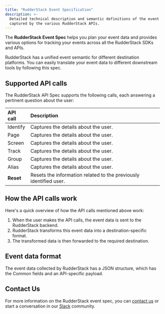 ```yaml
---
title: "RudderStack Event Specification"
description: >-
  Detailed technical description and semantic definitions of the event data
  captured by the various RudderStack APIs.
---
```


The **RudderStack Event Spec** helps you plan your event data and provides various options for tracking your events across all the RudderStack SDKs and APIs.

<div class="successBlock">
RudderStack has a unified event semantic for different destination platforms. You can easily translate your event data to different downstream tools by following this spec.
</div>

## Supported API calls

The RudderStack API Spec supports the following calls, each answering a pertinent question about the user:

| **API call**          |**Description**                          |
| :-------------------- |:-------------------------- |
| <Link to="/event-spec/standard-events/identify/">Identify</Link>  | Captures the details about the user.                                                      |
| <Link to="/event-spec/standard-events/page/">Page</Link>  | Captures the details about the user.         | Captures the details related to the web page that the user is currently on.               |
| <Link to="/event-spec/standard-events/screen/">Screen</Link>  | Captures the details about the user.     | Captures the details related to the app screen that the user is currently viewing.        |
| <Link to="/event-spec/standard-events/track/">Track</Link>  | Captures the details about the user.      | Captures information related to the user's actions.                                       |
| <Link to="/event-spec/standard-events/group/">Group</Link>  | Captures the details about the user.       | Captures the relevant details about the group or organization that the user is a part of. |
| <Link to="/event-spec/standard-events/alias/">Alias</Link>  | Captures the details about the user.        | Captures any relevant details about the user's alternate/past identity.                   |
| **Reset**              | Resets the information related to the previously identified user.                         |

## How the API calls work

Here's a quick overview of how the API calls mentioned above work:

1. When the user makes the API calls, the event data is sent to the RudderStack backend.
2. RudderStack transforms this event data into a destination-specific format.
3. The transformed data is then forwarded to the required destination.

## Event data format

The event data collected by RudderStack has a JSON structure, which has the <Link to="/event-spec/standard-events/common-fields/">Common fields</Link> and an API-specific payload.

## Contact Us

For more information on the RudderStack event spec, you can [contact us](mailto:%20docs@rudderstack.com) or start a conversation in our [Slack](https://rudderstack.com/join-rudderstack-slack-community) community.
